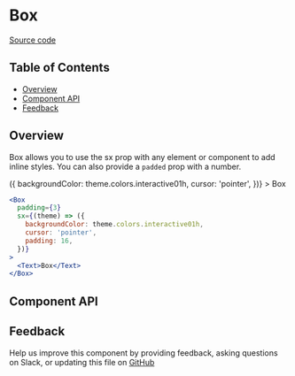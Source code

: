 
# Box

[Source code](https://github.com/leemonade/bubbles/tree/main/packages/components/src/layout/Box/Box.js)

## Table of Contents

<!-- START doctoc generated TOC please keep comment here to allow auto update -->
<!-- DON'T EDIT THIS SECTION, INSTEAD RE-RUN doctoc TO UPDATE -->

- [Overview](#overview)
- [Component API](#component-api)
- [Feedback](#feedback)

## Overview

Box allows you to use the sx prop with any element or component to add inline styles. You can also provide a `padded` prop with a number.

<ThemeProvider>
  <Box
    padding={3}
    sx={(theme) => ({
      backgroundColor: theme.colors.interactive01h,
      cursor: 'pointer',
    })}
  >
    <Text color="primary">Box</Text>
  </Box>
</ThemeProvider>

```jsx
<Box
  padding={3}
  sx={(theme) => ({
    backgroundColor: theme.colors.interactive01h,
    cursor: 'pointer',
    padding: 16,
  })}
>
  <Text>Box</Text>
</Box>
```

## Component API

<Preview>
  <Story id="atoms-layout-box--playground" />
</Preview>

<Props of={Box} />

## Feedback

Help us improve this component by providing feedback, asking questions on Slack, or updating this file on
[GitHub](https://github.com/leemonade/bubbles/edit/main/packages/components/src/layout/Box/Box.mdx)
